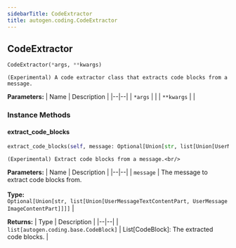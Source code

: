 ```yaml
---
sidebarTitle: CodeExtractor
title: autogen.coding.CodeExtractor
---
```

<h2 id="autogen.coding.CodeExtractor" class="doc doc-heading">
    <code class="doc-symbol doc-symbol-heading doc-symbol-class"></code>
    <span class="doc doc-object-name doc-class-name">CodeExtractor</span>
</h2>

```python
CodeExtractor(*args, **kwargs)
```

    (Experimental) A code extractor class that extracts code blocks from a message.

<b>Parameters:</b>
| Name | Description |
|--|--|
| `*args` |  |
| `**kwargs` |  |

### Instance Methods

<code class="doc-symbol doc-symbol-heading doc-symbol-method"></code>
#### extract_code_blocks

```python
extract_code_blocks(self, message: Optional[Union[str, list[Union[UserMessageTextContentPart, UserMessageImageContentPart]]]]) -> list[autogen.coding.base.CodeBlock]
```

    (Experimental) Extract code blocks from a message.<br/>

<b>Parameters:</b>
| Name | Description |
|--|--|
| `message` | The message to extract code blocks from.<br/><br/>**Type:** `Optional[Union[str, list[Union[UserMessageTextContentPart, UserMessageImageContentPart]]]]` |

<b>Returns:</b>
| Type | Description |
|--|--|
| `list[autogen.coding.base.CodeBlock]` | List[CodeBlock]: The extracted code blocks. |

<br />